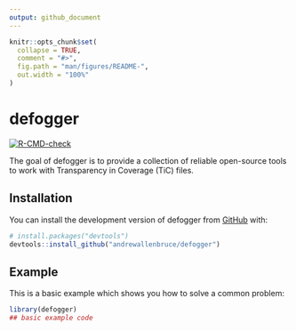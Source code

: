 ```yaml
---
output: github_document
---
```


<!-- README.md is generated from README.Rmd. Please edit that file -->

```r
knitr::opts_chunk$set(
  collapse = TRUE,
  comment = "#>",
  fig.path = "man/figures/README-",
  out.width = "100%"
)
```

# defogger

<!-- badges: start -->
[![R-CMD-check](https://github.com/andrewallenbruce/defogger/actions/workflows/R-CMD-check.yaml/badge.svg)](https://github.com/andrewallenbruce/defogger/actions/workflows/R-CMD-check.yaml)
<!-- badges: end -->

The goal of defogger is to provide a collection of reliable open-source tools to work with Transparency in Coverage (TiC) files.

## Installation

You can install the development version of defogger from [GitHub](https://github.com/) with:

``` r
# install.packages("devtools")
devtools::install_github("andrewallenbruce/defogger")
```

## Example

This is a basic example which shows you how to solve a common problem:

```r
library(defogger)
## basic example code
```

